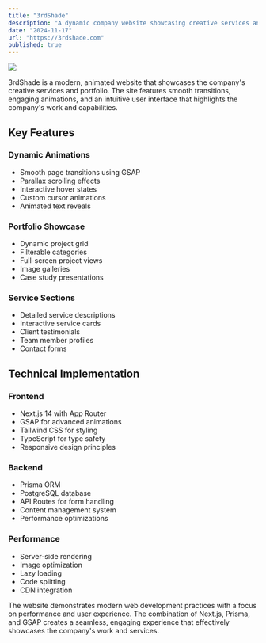 ```yaml
---
title: "3rdShade"
description: "A dynamic company website showcasing creative services and portfolio works, built with Next.js, Prisma, and GSAP animations"
date: "2024-11-17"
url: "https://3rdshade.com"
published: true
---
```


[![](https://res.cloudinary.com/dkgjl08a5/image/upload/v1742294024/3rdshade-preview.png)](https://3rdshade.com)

3rdShade is a modern, animated website that showcases the company's creative services and portfolio. The site features smooth transitions, engaging animations, and an intuitive user interface that highlights the company's work and capabilities.

## Key Features

### Dynamic Animations
- Smooth page transitions using GSAP
- Parallax scrolling effects
- Interactive hover states
- Custom cursor animations
- Animated text reveals

### Portfolio Showcase
- Dynamic project grid
- Filterable categories
- Full-screen project views
- Image galleries
- Case study presentations

### Service Sections
- Detailed service descriptions
- Interactive service cards
- Client testimonials
- Team member profiles
- Contact forms

## Technical Implementation

### Frontend
- Next.js 14 with App Router
- GSAP for advanced animations
- Tailwind CSS for styling
- TypeScript for type safety
- Responsive design principles

### Backend
- Prisma ORM
- PostgreSQL database
- API Routes for form handling
- Content management system
- Performance optimizations

### Performance
- Server-side rendering
- Image optimization
- Lazy loading
- Code splitting
- CDN integration

The website demonstrates modern web development practices with a focus on performance and user experience. The combination of Next.js, Prisma, and GSAP creates a seamless, engaging experience that effectively showcases the company's work and services.
